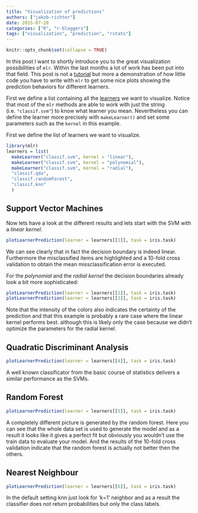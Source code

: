 ```yaml
---
title: "Visualization of predictions"
authors: ["jakob-richter"]
date: 2015-07-28
categories: ["R", "r-bloggers"]
tags: ["visualization", "prediction", "rstats"]
---
```


```r
knitr::opts_chunk$set(collapse = TRUE)
```

In this post I want to shortly introduce you to the great visualization possibilities of `mlr`.
Within the last months a lot of work has been put into that field.
This post is not a [tutorial](https://mlr-org.github.io/mlr/) but more a demonstration of how little code you have to write with `mlr` to get some nice plots showing the prediction behaviors for different learners.

<!--more-->

First we define a list containing all the [learners](https://mlr-org.github.io/mlr/articles/tutorial/devel/integrated_learners.html) we want to visualize.
Notice that most of the `mlr` methods are able to work with just the string (i.e. `"classif.svm"`) to know what learner you mean.
Nevertheless you can define the learner more precisely with `makeLearner()` and set some parameters such as the `kernel` in this example.

First we define the list of learners we want to visualize.
```r
library(mlr)
learners = list(
  makeLearner("classif.svm", kernel = "linear"),
  makeLearner("classif.svm", kernel = "polynomial"),
  makeLearner("classif.svm", kernel = "radial"),
  "classif.qda",
  "classif.randomForest",
  "classif.knn"
  )
```

## Support Vector Machines
Now lets have a look at the different results and lets start with the SVM with a *linear kernel*.

```r
plotLearnerPrediction(learner = learners[[1]], task = iris.task)
```

We can see clearly that in fact the decision boundary is indeed linear.
Furthermore the misclassified items are highlighted and a 10-fold cross validation to obtain the mean missclassification error is executed.

For the *polynomial* and the *radial kernel* the decision boundaries already look a bit more sophisticated:
```r
plotLearnerPrediction(learner = learners[[2]], task = iris.task)
plotLearnerPrediction(learner = learners[[3]], task = iris.task)
```

Note that the intensity of the colors also indicates the certainty of the prediction and that this example is probably a rare case where the linear kernel performs best. although this is likely only the case because we didn't optimize the parameters for the radial kernel.

## Quadratic Discriminant Analysis
```r
plotLearnerPrediction(learner = learners[[4]], task = iris.task)
```

A well known classificator from the basic course of statistics delivers a similar performance as the SVMs.

## Random Forest
```r
plotLearnerPrediction(learner = learners[[5]], task = iris.task)
```

A completely different picture is generated by the random forest.
Here you can see that the whole data set is used to generate the model and as a result it looks like it gives a perfect fit but obviously you wouldn't use the train data to evaluate your model.
And the results of the 10-fold cross validation indicate that the random forest is actually not better then the others.

## Nearest Neighbour
```r
plotLearnerPrediction(learner = learners[[6]], task = iris.task)
```

In the default setting knn just look for 'k=1' neighbor and as a result the classifier does not return probabilities but only the class labels.

